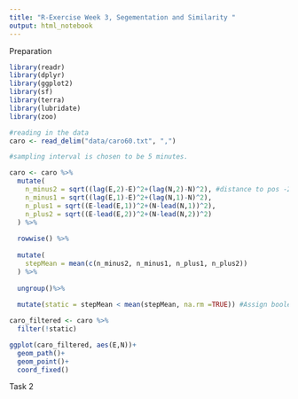 ```yaml
---
title: "R-Exercise Week 3, Segementation and Similarity "
output: html_notebook
---
```


Preparation

```r

library(readr)        
library(dplyr)        
library(ggplot2)      
library(sf)          
library(terra)        
library(lubridate)
library(zoo)

#reading in the data
caro <- read_delim("data/caro60.txt", ",")

#sampling interval is chosen to be 5 minutes.

caro <- caro %>%
  mutate(
    n_minus2 = sqrt((lag(E,2)-E)^2+(lag(N,2)-N)^2), #distance to pos -2 minutes
    n_minus1 = sqrt((lag(E,1)-E)^2+(lag(N,1)-N)^2),
    n_plus1 = sqrt((E-lead(E,1))^2+(N-lead(N,1))^2),
    n_plus2 = sqrt((E-lead(E,2))^2+(N-lead(N,2))^2)
  ) %>%
  
  rowwise() %>%
  
  mutate(
    stepMean = mean(c(n_minus2, n_minus1, n_plus1, n_plus2))
  ) %>%
  
  ungroup()%>%
  
  mutate(static = stepMean < mean(stepMean, na.rm =TRUE)) #Assign boolean if the step-mean is below threshold (= mean of all stepmeans)

caro_filtered <- caro %>%
  filter(!static)

ggplot(caro_filtered, aes(E,N))+
  geom_path()+
  geom_point()+
  coord_fixed()

```

Task 2

```r

```


